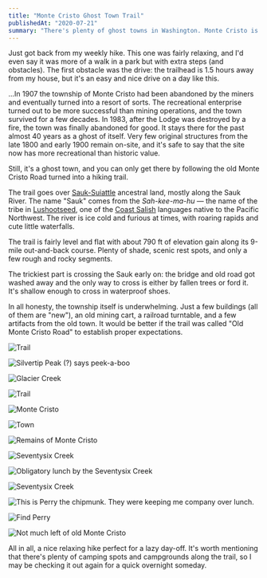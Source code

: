 ```yaml
---
title: "Monte Cristo Ghost Town Trail"
publishedAt: "2020-07-21"
summary: "There's plenty of ghost towns in Washington. Monte Cristo is one of them. But to get there, you have to hike 🤷‍♂️"
---
```


Just got back from my weekly hike. This one was fairly relaxing, and I'd even say it was more of a walk in a park but with extra steps (and obstacles). The first obstacle was the drive: the trailhead is 1.5 hours away from my house, but it's an easy and nice drive on a day like this.

...In 1907 the township of Monte Cristo had been abandoned by the miners and eventually turned into a resort of sorts. The recreational enterprise turned out to be more successful than mining operations, and the town survived for a few decades. In 1983, after the Lodge was destroyed by a fire, the town was finally abandoned for good. It stays there for the past almost 40 years as a ghost of itself. Very few original structures from the late 1800 and early 1900 remain on-site, and it's safe to say that the site now has more recreational than historic value.

Still, it's a ghost town, and you can only get there by following the old Monte Cristo Road turned into a hiking trail.

The trail goes over [Sauk-Suiattle](https://en.wikipedia.org/wiki/Sauk-Suiattle_Indian_Tribe_of_Washington) ancestral land, mostly along the Sauk River. The name "Sauk" comes from the _Sah-kee-ma-hu_ — the name of the tribe in [Lushootseed](https://en.wikipedia.org/wiki/Lushootseed), one of the [Coast Salish](https://en.wikipedia.org/wiki/Coast_Salish_languages) languages native to the Pacific Northwest. The river is ice cold and furious at times, with roaring rapids and cute little waterfalls.

The trail is fairly level and flat with about 790 ft of elevation gain along its 9-mile out-and-back course. Plenty of shade, scenic rest spots, and only a few rough and rocky segments.

The trickiest part is crossing the Sauk early on: the bridge and old road got washed away and the only way to cross is either by fallen trees or ford it. It's shallow enough to cross in waterproof shoes.

In all honesty, the township itself is underwhelming. Just a few buildings (all of them are "new"), an old mining cart, a railroad turntable, and a few artifacts from the old town. It would be better if the trail was called "Old Monte Cristo Road" to establish proper expectations.

![Trail](https://cdn.sanity.io/images/n3o7a5dl/production/ccff93a6b8d4801033f33bb7e02bec919d05c950-1600x2134.jpg)

![Silvertip Peak (?) says peek-a-boo](https://cdn.sanity.io/images/n3o7a5dl/production/017bd6980f3669985da79348192f5667d01b4c46-1600x2134.jpg)

![Glacier Creek](https://cdn.sanity.io/images/n3o7a5dl/production/ca3b8ac0e9c3d2ec4a203b750bd8d53ef4d51776-2000x1500.jpg)

![Trail](https://cdn.sanity.io/images/n3o7a5dl/production/a4742e5bb0c0ab4b6e9a5bf79442337b00df2199-1600x1200.jpg)

![Monte Cristo](https://cdn.sanity.io/images/n3o7a5dl/production/0264985420173b56dc090380f960a23abc4a4129-2000x1500.jpg)

![Town](https://cdn.sanity.io/images/n3o7a5dl/production/72721b76c625f9cd4bece20a1ef0854ed8b4bb72-2000x1500.jpg)

![Remains of Monte Cristo](https://cdn.sanity.io/images/n3o7a5dl/production/fe2492c14424ce640749d9a0fea0a99624e79fcd-2000x1500.jpg)

![Seventysix Creek](https://cdn.sanity.io/images/n3o7a5dl/production/8d0e359a58dc207da9236ad0a4c68ee235e5de8f-1600x2134.jpg)

![Obligatory lunch by the Seventysix Creek](https://cdn.sanity.io/images/n3o7a5dl/production/1dfc04fe4800b9d85cb9c688320849061d119e55-2000x1500.jpg)

![Seventysix Creek](https://cdn.sanity.io/images/n3o7a5dl/production/9e4d299d47758c57a9a9060ca736838e28ee8dcd-1600x2134.jpg)

![This is Perry the chipmunk. They were keeping me company over lunch.](https://cdn.sanity.io/images/n3o7a5dl/production/7d26a084d88e3168fe2b6f3b6f6bad3f4e5bae4f-1600x1200.jpg)

![Find Perry](https://cdn.sanity.io/images/n3o7a5dl/production/e1646db3d51a9104b5f9870f1cb1716ab488c86b-2000x1500.jpg)

![Not much left of old Monte Cristo](https://cdn.sanity.io/images/n3o7a5dl/production/ba46b54c40ef6bbb6322361dec3cdef11786d360-1600x1200.jpg)

All in all, a nice relaxing hike perfect for a lazy day-off. It's worth mentioning that there's plenty of camping spots and campgrounds along the trail, so I may be checking it out again for a quick overnight someday.
